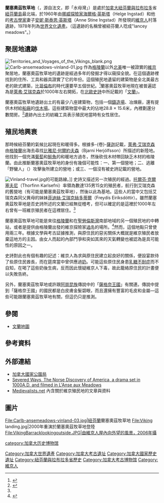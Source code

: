 {{世界文化遺產概要表
| site_img = Image:Authentic Viking recreation.jpg
| site_img_capt = 維京人在蘭塞奧茲牧草地殖民的遺址
| site_img_width = 350px
| zh_name = 蘭塞奧茲牧草地國家歷史地點
| en_name = L'Anse aux Meadows National Historic Site
| fr_name = Lieu historique national de L'Anse aux Meadows
| country = {{CAN}}
| criterion_c = (vi)
| rg_year = 1978
| ex_rg_year = 
| remarks = 
| ID = 4
| Region = 欧洲和北美地区
| org_url = http://whc.unesco.org/en/list/4
| map_img = Image:L'Anse aux Meadows map.png
| map_img_width = 275px
}}

'''蘭塞奧茲牧草地'''（{{lang-en|'''L'Anse aux Meadows'''}}，源自法文{{lang|fr|'''L'Anse-aux-Méduses'''}}，即「水母灣」）是處於[[加拿大|加拿大]][[紐芬蘭與拉布拉多|紐芬蘭與拉布拉多]]省[[紐芬蘭島|紐芬蘭島]]最北端，於1960年由[[挪威|挪威]][[探險家|探險家]][[海爾格·英斯塔|海爾格·英斯塔]]（Helge Ingstad）和他的[[考古學家|考古學家]]妻子[[安妮·斯泰恩·英斯塔|安妮·斯泰恩·英斯塔]]（Anne Stine Ingstad）所發現的[[維京人|維京人]]村落遺跡，1978年列為[[世界文化遺產|世界文化遺產]]。（這遺跡的名稱曾被紐芬蘭人唸成"lancey meadows"。）

== 聚居地遺跡 ==
[[Image:Territories_and_Voyages_of_the_Vikings_blank.png|right]]
[[File:Carlb-ansemeadows-vinland-01.jpg|left]]
作為[[格陵蘭|格陵蘭]]以外[[北美|北美]]唯一被證實的[[維京|維京]]聚居地，蘭塞奧茲牧草地的遺跡是經過多年的發掘才得以窺探全貌。在這個遺跡裡找到的住所、工具和器具證實了它的年份。這個殖民地遺留的建築物是全北美最古老的歐式建築，比[[哥倫布|哥倫布]]的時代還要早五個世紀。<ref>{{cite journal
 | author= Nydal, Reidar
 | title= A critical review of radiocarbon dating of a Norse settlement at L'Anse aux Meadows, Newfoundland, Canada
 | journal= 《[[Radiocarbon|Radiocarbon]]》
 | volume= 31
 | pages= 976-985
 | year= 1989
 | url= http://radiocarbon.library.arizona.edu/radiocarbon/GetFileServlet?file=file:///data1/pdf/Radiocarbon/Volume31/Number3/azu_radiocarbon_v31_n3_976_985_v.pdf&type=application/pdf
 | access-date= 2019-11-12
 | archive-url= https://web.archive.org/web/20060911024823/http://radiocarbon.library.arizona.edu/radiocarbon/GetFileServlet?file=file%3A%2F%2F%2Fdata1%2Fpdf%2FRadiocarbon%2FVolume31%2FNumber3%2Fazu_radiocarbon_v31_n3_976_985_v.pdf&type=application%2Fpdf
 | archive-date= 2006-09-11
 | dead-url= yes
 }}</ref>蘭塞奧茲牧草地現在被普遍認為是[[萊弗·艾瑞克森|萊弗·艾瑞克森]]於1000年左右開拓，在[[薩迦_(文學)|北歐史詩]]中所記載的「[[文兰_(纽芬兰)|文蘭]]」。

蘭塞奧茲牧草地遺跡出土的有最少八座建築物，包括一個[[鑄造場|鑄造場]]、冶煉廠，還有提供木材給[[船廠|船廠]]的[[伐木場|伐木場]]。這些建築物當中最大的佔地28.8 × 15.6米，內裡劃還分數間房。<ref name="Canada">{{Cite web |url=http://www.thecanadianencyclopedia.com/index.cfm?PgNm=TCE&Params=J1ARTJ0004527 |title=自Canadian Encyclopedia的L'Anse aux Meadows條目 |accessdate=2007-06-05 |archive-date=2009-09-05 |archive-url=https://web.archive.org/web/20090905022014/http://www.thecanadianencyclopedia.com/index.cfm?PgNm=TCE&Params=J1ARTJ0004527 |dead-url=no }}</ref>遺跡內出土的紡織工具表示殖民地當時有女性居住。

== 殖民地興衰 ==
那時候紐芬蘭的氣候比起現在和暖得多。根據多-{卷}-[[薩迦_(文學)|薩迦]]記載，[[萊弗·艾瑞克森|萊弗·艾瑞克森]]由[[格陵蘭|格陵蘭]]出海去尋找[[比雅尼·何爾約夫森|比雅尼·何爾約夫森]]（Bjarni Herjólfsson）所描述的新陸地。他找到一個充滿[[葡萄|葡萄]]和[[鮭魚|鮭魚]]的和暖地方過冬，然後砍伐木材帶回缺乏木材的格陵蘭。由此推斷蘭塞奧茲牧草地的身份有幾個可能性：一、第一個營地；二、逃離「野蠻人」（{{tsl|en|Skræling|}}）攻擊後所建立的營地；或三、一個沒有被史詩記載的營地。

[[File:Vinland-travel.jpg|left]]的可能路線。]]
史詩又描述另一次殖民的經過。[[托爾芬·克爾塞夫尼|托爾芬·克爾塞夫尼]]（Thorfinn Karlsefni）率領為數達135男15女的殖民者，航行到艾瑞克森的舊營地（有可能是蘭塞奧茲牧草地），然後以此為基地。這些人的當中又包括艾瑞克森同父異母的妹妹[[菲迪絲·艾瑞克絲多蒂爾|菲迪絲·艾瑞克絲多蒂爾]]（Freydís Eiríksdóttir）。雖然蘭塞奧茲牧草地是否史詩所述的文蘭已經無從稽考，但可以確定的是這裡於1000年左右曾有一班維京殖民者在這裡居住。<ref name="Canada" />

蘭塞奧茲牧草地可能是來往[[格陵蘭|格陵蘭]]和在[[聖勞倫斯灣|聖勞倫斯灣]]南部地域的另一個殖民地的中轉站，或者是提供由格陵蘭出發的維京探險家[[過冬|過冬]]的場所。<ref>{{cite book |title=North American Exploration: A New World Disclosed. Volume: 1. |author=Allen, John Logan |publisher=University of Nebraska Press |year=1997 |pages=p. 27}}</ref>然而，這個地點只曾使用兩三年。根據文學與考古証據推測，與原住民的惡劣關係大概就是維京殖民者放棄這地方的主因。由女人而起的內部鬥爭和突如其來的天氣轉變也被認為是具可能性的原因之一。

史詩對此也有個有趣的記述：維京人為求與原住民建立起良好的關係，便設宴款待了些原住民酋長，而在筵席當中曾供應過[[奶|奶]]。可能這些原住民身患[[乳糖不耐症|乳糖不耐症]]而不自知，在喝了這些奶後生病，反而因此懷疑維京人下毒，故此籠絡原住民的計畫便以失敗告終。

另外，蘭塞奧茲牧草地或許跟[[阿崗昆族|阿崗昆族]]傳說中的「[[薩格奈王國|薩格奈王國]]」有關連。傳說中提到「薩格奈王國」的國民都是白皮膚金髮碧眼，而且還擁有豐富的毛皮和金屬—這些可能跟蘭塞奧茲牧草地有關，但這仍只是推測。

== 參閱 ==
<!-- * [[List_of_communities_in_Newfoundland_and_Labrador|List of communities in Newfoundland and Labrador]] -->
<!-- * [[Norse_colonization_of_the_Americas|Norse colonization of the Americas]] -->
* [[文蘭地圖|文蘭地圖]]

== 參考資料 ==
{{reflist}}

== 外部連結 ==
* [https://web.archive.org/web/20081216063635/http://www.pc.gc.ca/lhn-nhs/nl/meadows/index_E.asp 加拿大國家公園局] {{en}}
* [http://www.heathenfilms.com/severedways.html Severed Ways, The Norse Discovery of America, a drama set in 1000A.D. and filmed in L'Anse aux Meadows] {{Wayback|url=http://www.heathenfilms.com/severedways.html |date=20160131151949 }} {{en}}
* [https://web.archive.org/web/20070604234228/http://www.medievalists.net/travel/lanseauxmeadows.htm Medievalists.net] 內含關於維京殖民地的文章與資料 {{en}}

== 圖片 ==
<gallery>
File:Carlb-ansemeadows-vinland-03.jpg|[[紐芬蘭|紐芬蘭]]蘭塞奧茲牧草地
File:Viking landing.jpg|2000年重演於蘭塞奧茲牧草地登陸
File:VikingBarracklookingoutside.JPG|由維京人屋內向外望的風景，2006年攝
</gallery>

{{加拿大世界遺產}}
{{coord|51|35|42.96|N|55|31|52.40|W|region:CA_type:place|display=title}}

<!-- [[Category:Coastal_towns_in_Canada|Category:Coastal towns in Canada]] -->
<!-- [[Category:Communities_in_Newfoundland_and_Labrador|Category:Communities in Newfoundland and Labrador]] -->
<!-- [[Category:Viking_exploration_of_North_America|Category:Viking exploration of North America]] -->
<!-- [[Category:European_medieval_architecture_in_North_America|Category:European medieval architecture in North America]] -->
<!-- [[Category:11th_century_in_Canada|Category:11th century in Canada]] -->
<!-- [[Category:National_Historic_Sites_of_Canada|Category:National Historic Sites of Canada]] -->
<!-- [[Category:Geography_of_Newfoundland_and_Labrador|Category:Geography of Newfoundland and Labrador]] -->

[[Category:加拿大世界遺產|Category:加拿大世界遺產]]
[[Category:加拿大考古遺址|Category:加拿大考古遺址]]
[[Category:加拿大國家歷史遺址|Category:加拿大國家歷史遺址]]
[[Category:紐芬蘭與拉布拉多省歷史|Category:紐芬蘭與拉布拉多省歷史]]
[[Category:加拿大考古博物馆|Category:加拿大考古博物馆]]
[[category:加拿大历史博物馆|category:加拿大历史博物馆]]
[[Category:維京人|Category:維京人]]